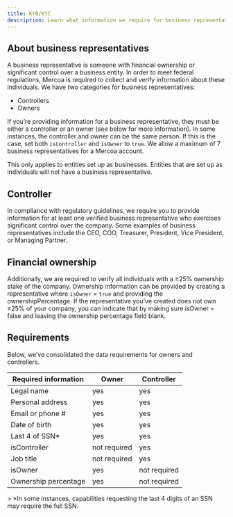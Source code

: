 ```yaml
---
title: KYB/KYC
description: Learn what information we require for business representatives. 
---
```



## About business representatives 
A business representative is someone with financial ownership or significant control over a business entity. In order to meet federal regulations, Mercoa is required to collect and verify information about these individuals. We have two categories for business representatives:

* Controllers
* Owners

If you’re providing information for a business representative, they must be either a controller or an owner (see below for more information). In some instances, the controller and owner can be the same person.  If this is the case, set both `isController` and `isOwner` to `true`. We allow a maximum of 7 business representatives for a Mercoa account.

<Note> This only applies to entities set up as businesses. Entities that are set up as individuals will not have a business representative. </Note>

## Controller 
In compliance with regulatory guidelines, we require you to provide information for at least one verified business representative who exercises significant control over the company. Some examples of business representatives include the CEO, COO, Treasurer, President, Vice President, or Managing Partner.

## Financial ownership 
Additionally, we are required to verify all individuals with a ≥25% ownership stake of the company. Ownership information can be provided by creating a representative where `isOwner` = `true` and providing the ownershipPercentage. If the representative you’ve created does not own ≥25% of your company, you can indicate that by making sure isOwner = false and leaving the ownership percentage field blank.

## Requirements 
Below, we’ve consolidated the data requirements for owners and controllers.

| Required information | Owner | Controller|
|----------------------|-------|-----------|
|Legal name | yes| yes|
|Personal address|	yes|	yes|
|Email or phone #|	yes|	yes|
|Date of birth|	yes|	yes|
|Last 4 of SSN*|	yes|	yes|
|isController|	not required |	yes|
|Job title|	not required |	yes |
|isOwner|	yes|	not required|
|Ownership percentage|	yes|	not required|

<Note>> *In some instances, capabilities requesting the last 4 digits of an SSN may require the full SSN. </Note>

